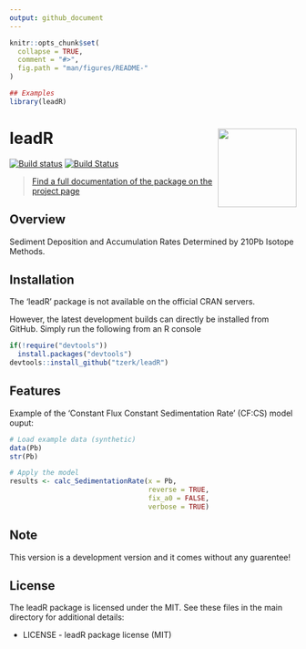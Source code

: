 ```yaml
---
output: github_document
---
```


<!-- README.md is generated from README.Rmd. Please edit that file -->

```r
knitr::opts_chunk$set(
  collapse = TRUE,
  comment = "#>",
  fig.path = "man/figures/README-"
)

## Examples
library(leadR)
``` 

# leadR <a href='https://tzerk.github.io/leadR/'><img src='man/figures/logo.png' align="right" height="138.5" /></a>

<!-- badges: start -->
[![Build status](https://ci.appveyor.com/api/projects/status/e99p76twnuyk82a7?svg=true)](https://ci.appveyor.com/project/tzerk/leadr)
[![Build Status](https://travis-ci.org/tzerk/leadR.svg?branch=master)](https://travis-ci.org/tzerk/leadR)
<!-- badges: end -->

> [Find a full documentation of the package on the project page](https://tzerk.github.io/leadR/)

## Overview

Sediment Deposition and Accumulation Rates Determined by 210Pb Isotope Methods.

## Installation

The ‘leadR’ package is not available on the official CRAN servers.

However, the latest development builds can directly be installed from GitHub. Simply run the following from an R console

```r
if(!require("devtools"))
  install.packages("devtools")
devtools::install_github("tzerk/leadR")
```

## Features

Example of the 'Constant Flux Constant Sedimentation Rate' (CF:CS) model ouput:

```r
# Load example data (synthetic)
data(Pb)
str(Pb)

# Apply the model
results <- calc_SedimentationRate(x = Pb,
                                  reverse = TRUE,
                                  fix_a0 = FALSE,
                                  verbose = TRUE)
```

## Note

This version is a development version and it comes without any guarentee!

## License

The leadR package is licensed under the MIT. See these files in the main directory for additional details:

* LICENSE - leadR package license (MIT)

